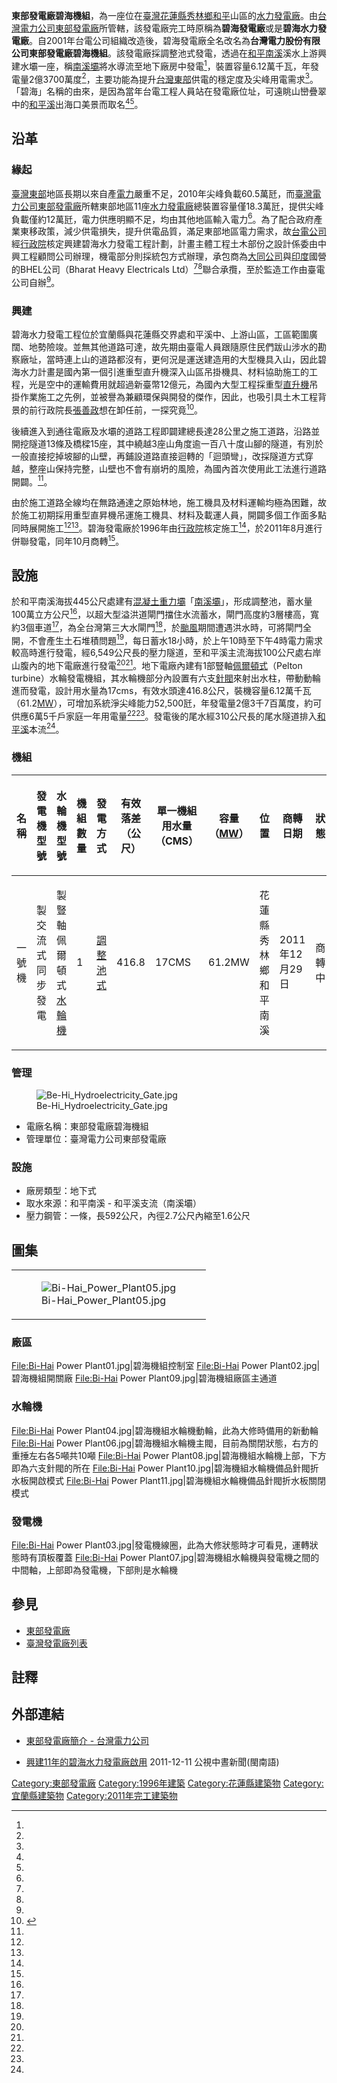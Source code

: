{{Infobox power station 
| name               = 東部發電廠碧海機組<br>（碧海發電廠）
| official_name      = 台灣電力股份有限公司東部發電廠碧海機組
| image              = Be-Hi Hydroelectricity.jpg
| image_size         = 300px
| image_caption      = 碧海機組地下廠房內部機組照片
| image_alt          = 
| location_map       = Taiwan
| location_map_width = 
| location_map_text  = 
| lat_d     = 24
| lat_m     = 20
| lat_s     = 09
| lat_NS    = N
| long_d    = 121
| long_m    = 40
| long_s    = 36
| long_EW   = E
| coordinates_type   = type:landmark
| coordinates_display= inline,title
| coordinates_ref    = 
| country            = {{ROC-TW}}
| locale             = [[宜蘭縣|宜蘭縣]][[南澳鄉|南澳鄉]]及[[花蓮縣|花蓮縣]][[秀林鄉|秀林鄉]]交界處
| status             = O
| construction_began = 1996年
| commissioned       = 2011年
| licence_expires    = 
| decommissioned     = 
| cost               = 165億[[新台幣|新台幣]]<ref name="自由時報"/>
| owner              = [[台灣電力公司|台灣電力公司]]
| operator           = [[台灣電力公司|台灣電力公司]][[東部發電廠|東部發電廠]]
| developer          = [[台灣電力公司|台灣電力公司]]
| constructor        = [[台灣電力公司|台灣電力公司]]和平施工處
| generate_electricity_type       = [[調整池式水力發電|調整池式水力發電]]
| water_intake_from               = 和平南溪（[[和平溪|和平溪]]支流）
| hydroelectricity_generator_type = {{IND}}{{link-en|BHEL公司|Bharat Heavy Electricals}}製交流式同步發電機一部
| water_turbine_manu_other        = {{IND}}{{link-en|BHEL公司|Bharat Heavy Electricals}}豎軸佩爾頓式[[水輪機|水輪機]]一部
| factory_building_type           = 地下式
| water_penstock                  = 一條，長592公尺，內徑2.7公尺內縮至1.6公尺
| water_hard                      = 有效落差416.8公尺
| water_consumption               = 單部：17CMS
| ps_electrical_capacity          = 61.2MW
| ps_annual_generation            = 每年約2億3,700萬度
}}
'''東部發電廠碧海機組'''，為一座位在[[臺灣|臺灣]][[花蓮縣|花蓮縣]][[秀林鄉|秀林鄉]][[和平村|和平]]山區的[[水力發電廠|水力發電廠]]。由[[台灣電力公司|台灣電力公司]][[東部發電廠|東部發電廠]]所管轄，該發電廠完工時原稱為'''碧海發電廠'''或是'''碧海水力發電廠'''。自2001年台電公司組織改造後，碧海發電廠全名改名為'''台灣電力股份有限公司東部發電廠碧海機組'''。該發電廠採調整池式發電，透過在[[和平溪|和平南溪]]溪水上游興建水壩一座，稱[[南溪壩|南溪壩]]將水導流至地下廠房中發電<ref name="更生日報"/>，裝置容量6.12萬千瓦，年發電量2億3700萬度<ref name="自由時報"/>，主要功能為提升[[台灣東部|台灣東部]]供電的穩定度及尖峰用電需求<ref name="更生日報"/>。「碧海」名稱的由來，是因為當年台電工程人員站在發電廠位址，可遠眺山巒疊翠中的[[和平溪|和平溪]]出海口美景而取名<ref name="和平碧海水力發電廠專題報導"/><ref name="花蓮縣和平國民小學"/>。

== 沿革 ==
=== 緣起 ===
[[臺灣東部|臺灣東部]]地區長期以來自產[[電力|電力]]嚴重不足，2010年尖峰負載60.5萬瓩，而[[臺灣電力公司|臺灣電力公司]][[東部發電廠|東部發電廠]]所轄東部地區11座[[水力發電廠|水力發電廠]]總裝置容量僅18.3萬瓩，提供尖峰負載僅約12萬瓩，電力供應明顯不足，均由其他地區輸入電力<ref name="和平溪碧海水力發電工程"/>。為了配合政府產業東移政策，減少供電損失，提升供電品質，滿足東部地區電力需求，故[[台電公司|台電公司]]經[[行政院|行政院]]核定興建碧海水力發電工程計劃，計畫主體工程土木部份之設計係委由中興工程顧問公司辦理，機電部分則採統包方式辦理，承包商為[[大同公司|大同公司]]與[[印度|印度]]國營的BHEL公司（Bharat Heavy Electricals Ltd）<ref name="碧海發電機組 用印尼二手貨？"/><ref name="碧海電廠機組非舊貨"/>聯合承攬，至於監造工作由臺電公司自辦<ref name="和平溪碧海水力發電工程"/>。

=== 興建 ===
碧海水力發電工程位於宜蘭縣與花蓮縣交界處和平溪中、上游山區，工區範圍廣闊、地勢險竣。並無其他道路可達，故先期由臺電人員跟隨原住民們跋山涉水的勘察廠址，當時連上山的道路都沒有，更何況是運送建造用的大型機具入山，因此碧海水力計畫是國內第一個引進重型直升機深入山區吊掛機具、材料協助施工的工程，光是空中的運輸費用就超過新臺幣12億元，為國內大型工程採重型[[直升機|直升機]]吊掛作業施工之先例，並被譽為兼顧環保與開發的傑作，因此，也吸引具土木工程背景的前行政院長[[張善政|張善政]]想在卸任前，一探究竟<ref>{{Cite web |url=http://a.udn.com/focus/2016/04/30/20644/index.html |title=張善政卸任前心願 要到這電廠「朝聖」 |access-date=2016-08-27 |archive-date=2019-06-12 |archive-url=https://web.archive.org/web/20190612062410/http://a.udn.com/focus/2016/04/30/20644/index.html |dead-url=no }}</ref>。

後續進入到通往電廠及水壩的道路工程即闢建總長達28公里之施工道路，沿路並開挖隧道13條及橋樑15座，其中繞越3座山角度逾一百八十度山腳的隧道，有別於一般直接挖掉坡腳的山壁，再鋪設道路直接迴轉的「迴頭彎」，改採隧道方式穿越，整座山保持完整，山壁也不會有崩坍的風險，為國內首次使用此工法進行道路開闢。<ref name="和平溪碧海水力發電工程"/>。

由於施工道路全線均在無路通達之原始林地，施工機具及材料運輸均極為困難，故於施工初期採用重型直昇機吊運施工機具、材料及載運人員，開闢多個工作面多點同時展開施工<ref name="和平碧海水力發電廠專題報導"/><ref name="和平溪碧海水力發電工程"/>。碧海發電廠於1996年由[[行政院|行政院]]核定施工<ref name="碧海水力發電工程"/>，於2011年8月進行併聯發電，同年10月商轉<ref name="更生日報"/>。

==設施==
於和平南溪海拔445公尺處建有[[混凝土|混凝土]][[重力壩|重力壩]]「[[南溪壩|南溪壩]]」，形成調整池，蓄水量100萬立方公尺<ref name="自由時報"/>，以超大型溢洪道閘門擋住水流蓄水，閘門高度約3層樓高，寬約3個車道<ref name="和平碧海水力發電廠專題報導"/>，為全台灣第三大水閘門<ref name="開發綠能 台電碧海水力電廠十月商轉"/>，於[[颱風|颱風]]期間遭遇洪水時，可將閘門全開，不會產生土石堆積問題<ref name="更生日報"/>，每日蓄水18小時，於上午10時至下午4時電力需求較高時進行發電，經6,549公尺長的壓力隧道，至和平溪主流海拔100公尺處右岸山腹內的地下電廠進行發電<ref name="和平溪碧海水力發電工程"/><ref name="自由時報"/>。地下電廠內建有1部豎軸[[佩爾頓式|佩爾頓式]]（Pelton turbine）水輪發電機組，其水輪機部分內設置有六支[[針閥|針閥]]來射出水柱，帶動動輪進而發電，設計用水量為17cms，有效水頭達416.8公尺，裝機容量6.12萬千瓦（61.2[[MW|MW]]），可增加系統淨尖峰能力52,500瓩，年發電量2億3千7百萬度，約可供應6萬5千戶家庭一年用電量<ref name="和平溪碧海水力發電工程"/><ref name="碧海發電機組 用印尼二手貨？"/>。發電後的尾水經310公尺長的尾水隧道排入[[和平溪|和平溪]]本流<ref name="碧海水力發電工程"/>。

=== 機組 ===
{| class="wikitable "
! 名稱 !!  發電機型號 !! 水輪機型號 !! 機組數量 !! 發電方式 !! 有效落差（公尺） !! 單一機組用水量（CMS） !! 容量（[[MW|MW]]）!! 位置 !! 商轉日期 !! 狀態 
|- 
| 一號機 || {{IND}}{{link-en|BHEL公司|Bharat Heavy Electricals}}製交流式同步發電 || {{IND}}{{link-en|BHEL公司|Bharat Heavy Electricals}}製豎軸佩爾頓式[[水輪機|水輪機]] || 1 || [[調整池式水力發電|調整池式]] || 416.8 || 17CMS || 61.2MW || 花蓮縣秀林鄉和平南溪 || 2011年12月29日 || 商轉中
|}

=== 管理 ===
[[File:Be-Hi_Hydroelectricity_Gate.jpg|thumb]]
* 電廠名稱：東部發電廠碧海機組
* 管理單位：臺灣電力公司東部發電廠

=== 設施 ===
* 廠房類型：地下式
* 取水來源：和平南溪 - 和平溪支流（南溪壩）
* 壓力鋼管：一條，長592公尺，內徑2.7公尺內縮至1.6公尺

== 圖集 ==
{{clear}}
{| style="float:left"
|-
| [[File:Bi-Hai_Power_Plant05.jpg|thumb]]
|}
{{clear}}
=== 廠區 ===
<gallery>
File:Bi-Hai Power Plant01.jpg|碧海機組控制室
File:Bi-Hai Power Plant02.jpg|碧海機組開關廠
File:Bi-Hai Power Plant09.jpg|碧海機組廠區主通道
</gallery>
=== 水輪機 ===
<gallery>
File:Bi-Hai Power Plant04.jpg|碧海機組水輪機動輪，此為大修時備用的新動輪
File:Bi-Hai Power Plant06.jpg|碧海機組水輪機主閥，目前為關閉狀態，右方的重捶左右各5噸共10噸
File:Bi-Hai Power Plant08.jpg|碧海機組水輪機上部，下方即為六支針閥的所在
File:Bi-Hai Power Plant10.jpg|碧海機組水輪機備品針閥折水板開啟模式
File:Bi-Hai Power Plant11.jpg|碧海機組水輪機備品針閥折水板關閉模式
</gallery>

=== 發電機 ===
<gallery>
File:Bi-Hai Power Plant03.jpg|發電機線圈，此為大修狀態時才可看見，運轉狀態時有頂板覆蓋
File:Bi-Hai Power Plant07.jpg|碧海機組水輪機與發電機之間的中間軸，上部即為發電機，下部則是水輪機
</gallery>

==參見==
{{commons category|Bihai Hydropower Plant}}
*[[東部發電廠|東部發電廠]]
*[[臺灣發電廠列表|臺灣發電廠列表]]

== 註釋 ==
{{Reflist| refs=

<ref name="和平碧海水力發電廠專題報導">{{cite web|language=zh-tw|url=http://dept.taipower.com.tw/yuan/yuan_95/yuan_pdf/95_2.pdf|title=和平碧海水力發電廠專題報導|author=|publisher=源雜誌95期|date=2012年9月|accessdate=2014-01-15|archive-date=2016-03-04|archive-url=https://web.archive.org/web/20160304094428/http://dept.taipower.com.tw/yuan/yuan_95/yuan_pdf/95_2.pdf|dead-url=no}}</ref>

<ref name="和平溪碧海水力發電工程">{{cite web|language=zh-tw|url=http://sinotecf.org.tw/56-9.pdf|title=和平溪碧海水力發電工程|author=李漢泉、葉建元、黃朝宗|publisher=水利土木季刊|date=2012年12月|accessdate=2014-01-15|archive-date=2015-08-24|archive-url=https://web.archive.org/web/20150824070308/http://www.sinotecf.org.tw/56-9.pdf|dead-url=no}}</ref>

<ref name="更生日報">{{cite web|url=http://www.ksnews.com.tw/newsdetail.php?n_id=0000204581&level2_id=104|title=綠能生力軍 碧海月中併聯發電|publisher=更生日報|date=2011-08-12|deadurl=yes|archiveurl=https://web.archive.org/web/20140116101220/http://www.ksnews.com.tw/newsdetail.php?n_id=0000204581&level2_id=104|archivedate=2014-01-16}}</ref>

<ref name="自由時報">{{cite web|url=http://www.libertytimes.com.tw/2011/new/aug/12/today-north14.htm|title=「即將完工」碧海電廠10月底商轉|publisher=自由時報|date=2011-08-12|access-date=2011-08-15|archive-date=2012-01-10|archive-url=https://web.archive.org/web/20120110043929/http://www.libertytimes.com.tw/2011/new/aug/12/today-north14.htm|dead-url=no}}</ref>

<ref name="花蓮縣和平國民小學">{{cite web|language=zh-tw|url=http://librarywork.taiwanschoolnet.org/cyberfair2011/hp100/b5.htm|title=碧海工程水力發電|author=|publisher=花蓮縣和平國民小學|date=|accessdate=2013-07-17|archive-date=2019-06-13|archive-url=https://web.archive.org/web/20190613184726/http://librarywork.taiwanschoolnet.org/cyberfair2011/hp100/b5.htm|dead-url=no}}</ref>

<ref name="碧海水力發電工程">{{cite web|url=http://www.wptech.com.tw/web/tai/c02.htm|title=碧海水力發電工程|publisher=台灣電力公司|access-date=2011-08-15|archive-date=2013-09-27|archive-url=https://web.archive.org/web/20130927075247/http://www.wptech.com.tw/web/tai/c02.htm|dead-url=yes}}</ref>

<ref name="開發綠能 台電碧海水力電廠十月商轉">{{cite web|url=http://tw.news.yahoo.com/開發綠能-台電碧海水力電廠十月商轉-215205465.html|title=開發綠能 台電碧海水力電廠十月商轉|publisher=中國廣播公司|access-date=2021-12-30|archive-date=2019-06-09|archive-url=https://web.archive.org/web/20190609093750/https://tw.news.yahoo.com/%E9%96%8B%E7%99%BC%E7%B6%A0%E8%83%BD-%E5%8F%B0%E9%9B%BB%E7%A2%A7%E6%B5%B7%E6%B0%B4%E5%8A%9B%E9%9B%BB%E5%BB%A0%E5%8D%81%E6%9C%88%E5%95%86%E8%BD%89-215205465.html|dead-url=no}}</ref>

<ref name="碧海電廠機組非舊貨">{{cite web|language=zh-tw|title=台電：碧海電廠機組非舊貨|author=中央社記者林孟汝台北2012年5月30日電|publisher=中央社|date=2012-05-30|accessdate=2014-01-15}}</ref>

<ref name="碧海發電機組 用印尼二手貨？">{{cite web|language=zh-tw|url=http://www.libertytimes.com.tw/2012/new/may/19/today-north14.htm|title=碧海發電機組 用印尼二手貨？|author=記者游太郎／花蓮報導|publisher=自由電子報|date=2012-05-19|accessdate=2014-01-15|archive-date=2012-10-31|archive-url=https://web.archive.org/web/20121031170228/http://www.libertytimes.com.tw/2012/new/may/19/today-north14.htm|dead-url=no}}</ref>

}}

== 外部連結 ==
*{{zh-tw}}[https://web.archive.org/web/20140203144610/http://www.taipower.com.tw/UpFile/PowerDevFile/d225.pdf 東部發電廠簡介 - 台灣電力公司]
*[https://www.youtube.com/watch?v=puokLVljUpk  興建11年的碧海水力發電廠啟用] {{Wayback|url=https://www.youtube.com/watch?v=puokLVljUpk |date=20170305060646 }}2011-12-11 公視中晝新聞(閩南語)
{{東部發電廠}}
{{台灣發電廠}}


[[Category:東部發電廠|Category:東部發電廠]]

[[Category:1996年建築|Category:1996年建築]]
[[Category:花蓮縣建築物|Category:花蓮縣建築物]]
[[Category:宜蘭縣建築物|Category:宜蘭縣建築物]]
[[Category:2011年完工建築物|Category:2011年完工建築物]]